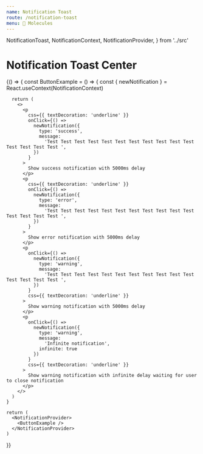 ```yaml
---
name: Notification Toast
route: /notification-toast
menu: 🧬 Molecules
---
```


  NotificationToast,
  NotificationContext,
  NotificationProvider,
} from '../src'

# Notification Toast Center

<Playground>
  {() => {
    const ButtonExample = () => {
      const { newNotification } = React.useContext(NotificationContext)

      return (
        <>
          <p
            css={{ textDecoration: 'underline' }}
            onClick={() =>
              newNotification({
                type: 'success',
                message:
                  'Test Test Test Test Test Test Test Test Test Test Test Test Test Test Test ',
              })
            }
          >
            Show success notification with 5000ms delay
          </p>
          <p
            css={{ textDecoration: 'underline' }}
            onClick={() =>
              newNotification({
                type: 'error',
                message:
                  'Test Test Test Test Test Test Test Test Test Test Test Test Test Test Test ',
              })
            }
          >
            Show error notification with 5000ms delay
          </p>
          <p
            onClick={() =>
              newNotification({
                type: 'warning',
                message:
                  'Test Test Test Test Test Test Test Test Test Test Test Test Test Test Test ',
              })
            }
            css={{ textDecoration: 'underline' }}
          >
            Show warning notification with 5000ms delay
          </p>
          <p
            onClick={() =>
              newNotification({
                type: 'warning',
                message:
                  'Infinite notification',
                infinite: true
              })
            }
            css={{ textDecoration: 'underline' }}
          >
            Show warning notification with infinite delay waiting for user to close notification
          </p>
        </>
      )
    }

    return (
      <NotificationProvider>
        <ButtonExample />
      </NotificationProvider>
    )

}}

</Playground>

<Playground>
  <NotificationToast
    type="success"
    message="Your account has been registered "
  />
  <NotificationToast type="error" message="Wrong password" />
  <NotificationToast type="warning" message="Be careful!" />
  <NotificationToast
    type="success"
    message="Your account has been registered Your account has been registered Your account has been registered "
  />
</Playground>
